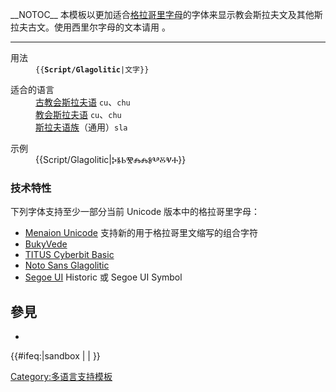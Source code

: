 <includeonly><!-- 在這裡加入模板的保護標識 --></includeonly><noinclude>{{Documentation subpage}}</noinclude>__NOTOC__
<!-- 在本行下編輯模板說明 -->
本模板以更加适合[[格拉哥里字母]]的字体来显示教会斯拉夫文及其他斯拉夫古文。使用西里尔字母的文本请用 {{tl|Script/Slavonic}}。

----

; 用法
: <code>&#x007B;{'''Script/Glagolitic'''|文字}}</code>

; 适合的语言
: [[古教会斯拉夫语]] <code>cu</code>、<code>chu</code>
: [[教会斯拉夫语]] <code>cu</code>、<code>chu</code>
: [[斯拉夫语族]]（通用）<code>sla</code>

; 示例
: <nowiki>{{Script/Glagolitic|ⰍⰫⰓⰊⰎⰎⰑⰂⰋⰜⰀ}}</nowiki>
:: {{Script/Glagolitic|ⰍⰫⰓⰊⰎⰎⰑⰂⰋⰜⰀ}}

=== 技术特性 ===
下列字体支持至少一部分当前 Unicode 版本中的格拉哥里字母：
* [http://ponomar.net/cu_support/fonts.html Menaion Unicode] 支持新的用于格拉哥里文缩写的组合字符
* [http://kodeks.uni-bamberg.de/AKSL/Schrift/BukyVede.htm BukyVede]
* [http://titus.fkidg1.uni-frankfurt.de/unicode/tituut.asp TITUS Cyberbit Basic]
* [https://www.google.com/get/noto/ Noto Sans Glagolitic]
* [[Segoe UI]] Historic 或 Segoe UI Symbol


== 參見 ==
*{{tl|script}}

<includeonly>{{#ifeq:{{SUBPAGENAME}}|sandbox | |
<!-- 本行下加入模板的分類，跨維基連結加入Wikidata（參見[[Wikipedia:Wikidata]]） -->
[[Category:多语言支持模板]]
}}</includeonly>